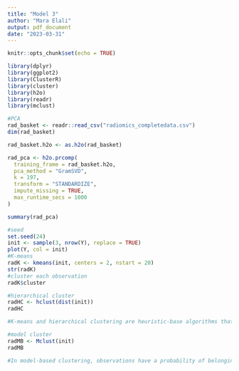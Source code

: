 ```yaml
---
title: "Model 3"
author: "Mara Elali"
output: pdf_document
date: "2023-03-31"
---
```


```r
knitr::opts_chunk$set(echo = TRUE)
```


```r
library(dplyr)
library(ggplot2)
library(ClusterR)
library(cluster)
library(h2o) 
library(readr)
library(mclust)
```


```r
#PCA
rad_basket <- readr::read_csv("radiomics_completedata.csv")
dim(rad_basket)  

rad_basket.h2o <- as.h2o(rad_basket)

rad_pca <- h2o.prcomp(
  training_frame = rad_basket.h2o,
  pca_method = "GramSVD",
  k = 197,
  transform = "STANDARDIZE",
  impute_missing = TRUE,
  max_runtime_secs = 1000
)

summary(rad_pca)
```

```r
#seed
set.seed(24)
init <- sample(3, nrow(Y), replace = TRUE)
plot(Y, col = init)
#K-means
radK <- kmeans(init, centers = 2, nstart = 20)
str(radK)
#cluster each observation
radK$cluster
```

```r
#hierarchical cluster
radHC <- hclust(dist(init))
radHC

#K-means and hierarchical clustering are heuristic-base algorithms that create groupings based on the data provided with no measure of probability or uncertainty.
```
```r
#model cluster
radMB <- Mclust(init)
radMB

#In model-based clustering, observations have a probability of belonging to each group. These methods of unsupervised learning can be compared and evaluated using visualization and and mathematical techniques such as plotting, or comparing metrics such as RMSE.
```

